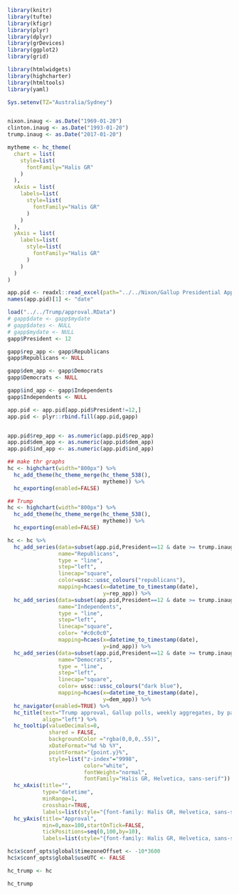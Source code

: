 ```r
library(knitr)
library(tufte)
library(kfigr)
library(plyr)
library(dplyr)
library(grDevices)
library(ggplot2)
library(grid)

library(htmlwidgets)
library(highcharter)
library(htmltools)
library(yaml)

Sys.setenv(TZ="Australia/Sydney")


nixon.inaug <- as.Date("1969-01-20")
clinton.inaug <- as.Date("1993-01-20")
trump.inaug <- as.Date("2017-01-20")

mytheme <- hc_theme(
  chart = list(
    style=list(
      fontFamily="Halis GR"
    )
  ),
  xAxis = list(
    labels=list(
      style=list(
        fontFamily="Halis GR"
      )
    )
  ),
  yAxis = list(
    labels=list(
      style=list(
        fontFamily="Halis GR"
      )
    )
  )
)

app.pid <- readxl::read_excel(path="../../Nixon/Gallup Presidential Approval by Party ID, 1953-2017.xls")
names(app.pid)[1] <- "date"

load("../../Trump/approval.RData")
# gapp$date <- gapp$mydate
# gapp$dates <- NULL
# gapp$mydate <- NULL
gapp$President <- 12

gapp$rep_app <- gapp$Republicans
gapp$Republicans <- NULL

gapp$dem_app <- gapp$Democrats
gapp$Democrats <- NULL

gapp$ind_app <- gapp$Independents
gapp$Independents <- NULL

app.pid <- app.pid[app.pid$President!=12,]
app.pid <- plyr::rbind.fill(app.pid,gapp)


app.pid$rep_app <- as.numeric(app.pid$rep_app)
app.pid$dem_app <- as.numeric(app.pid$dem_app)
app.pid$ind_app <- as.numeric(app.pid$ind_app)

## make thr graphs
hc <- highchart(width="800px") %>% 
  hc_add_theme(hc_theme_merge(hc_theme_538(),
                              mytheme)) %>%
  hc_exporting(enabled=FALSE)

```

```r

## Trump
hc <- highchart(width="800px") %>% 
  hc_add_theme(hc_theme_merge(hc_theme_538(),
                              mytheme)) %>%
  hc_exporting(enabled=FALSE)

hc <- hc %>%
  hc_add_series(data=subset(app.pid,President==12 & date >= trump.inaug),
                name="Republicans",
                type = "line",
                step="left",
                linecap="square",
                color=ussc::ussc_colours("republicans"),
                mapping=hcaes(x=datetime_to_timestamp(date),
                              y=rep_app)) %>%
  hc_add_series(data=subset(app.pid,President==12 & date >= trump.inaug),
                name="Independents",
                type = "line",
                step="left",
                linecap="square",
                color= "#c0c0c0",
                mapping=hcaes(x=datetime_to_timestamp(date),
                              y=ind_app)) %>%
  hc_add_series(data=subset(app.pid,President==12 & date >= trump.inaug),
                name="Democrats",
                type = "line",
                step="left",
                linecap="square",
                color= ussc::ussc_colours("dark blue"),
                mapping=hcaes(x=datetime_to_timestamp(date),
                              y=dem_app)) %>%
  hc_navigator(enabled=TRUE) %>%
  hc_title(text="Trump approval, Gallup polls, weekly aggregates, by party-id.",
           align="left") %>%
  hc_tooltip(valueDecimals=0,
             shared = FALSE,
             backgroundColor ="rgba(0,0,0,.55)",
             xDateFormat="%d %b %Y",
             pointFormat="{point.y}%",
             style=list("z-index"="9998",
                        color="white",
                        fontWeight="normal",
                        fontFamily="Halis GR, Helvetica, sans-serif")) %>%
  hc_xAxis(title="",
           type="datetime",
           minRange=1,
           crosshair=TRUE,
           labels=list(style="{font-family: Halis GR, Helvetica, sans-serif;}")) %>%
  hc_yAxis(title="Approval",
           min=0,max=100,startOnTick=FALSE,
           tickPositions=seq(0,100,by=10),
           labels=list(style="{font-family: Halis GR, Helvetica, sans-serif;}"))

hc$x$conf_opts$global$timezoneOffset <- -10*3600
hc$x$conf_opts$global$useUTC <- FALSE

hc_trump <- hc

hc_trump
```

